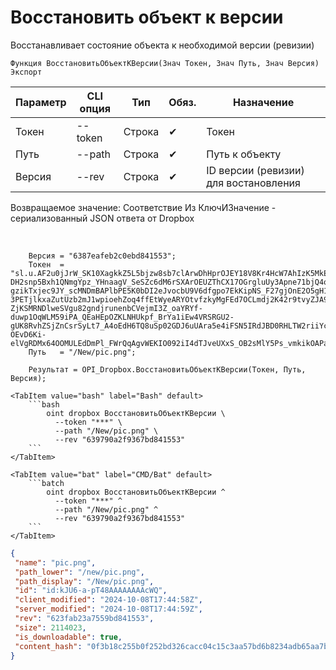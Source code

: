 ﻿---
sidebar_position: 14
description: Восстановить объект к версии и другие функции для работы с Dropbox в Открытом пакете интеграций - бесплатной open-source библиотеке интеграций для 1С:Предприятие 8, OneScript и CLI
keywords: [1C, 1С, 1С:Предприятие, 1С:Предприятие 8.3, API, Интеграция, Сервисы, Обмен, OneScript, CLI, Dropbox]
---


# Восстановить объект к версии
 Восстанавливает состояние объекта к необходимой версии (ревизии)



`Функция ВосстановитьОбъектКВерсии(Знач Токен, Знач Путь, Знач Версия) Экспорт`

  | Параметр | CLI опция | Тип | Обяз. | Назначение |
  |-|-|-|-|-|
  | Токен | --token | Строка | &#x2714; | Токен |
  | Путь | --path | Строка | &#x2714; | Путь к объекту |
  | Версия | --rev | Строка | &#x2714; | ID версии (ревизии) для востановления |

  
  Возвращаемое значение:   Соответствие Из КлючИЗначение - сериализованный JSON ответа от Dropbox

<br/>




```bsl title="Пример использования для 1С:Предприятие/OneScript"
    Версия = "6387eafeb2c0ebd841553";
    Токен  = "sl.u.AF2u0jJrW_SK10XagkkZ5L5bjzw8sb7clArwDhHprOJEY18V8Kr4HcW7AhIzK5MkETtxhKDO-DH2snp5Bxh1QNmgYpz_YHnaagV_SeSZc6dM6rSXArOEUZThCX17OGrgluUy3Apne71bjQ4ocsT0n-gzikTxjec9JY_scMNDmBAPlbPE5K0bDI2eJvocbU9V6dfgpo7EkKipNS_F27gjOnE2O5gH1WkX_pLdNOlqVw6W9vraDnD7liZywj-3PETjlkxaZutUzb2mJ1wpioehZoq4ffEtWyeARYOtvfzkyMgFEd7OCLmdj2K42r9tvyZJA9IqOO7sxfCP1Q442DnUb7ZXL_UXorNdWvPrJsDWBhn7s0JIvyAOLQRP0cOeXwzj7QRa94PotVEhhL0CnaLwoM-ZjKSMRNDlweSVgu82gndjrunenbCVejmI3Z_oaYRYf-duwp1OqWLM59iPA_QEaHEpOZKLNHUkpf_BrYa1iEw4VRSRGU2-gUK8RvhZSjZnCsrSyLt7_A4oEdH6TQ8uSp02GDJ6uUAra5e4iFSN5IRdJBD0RHLTW2riiYcqdn893HfHyP7FQClYTxH9Am82AGVGxYc-OEvD6Ki-elVgRDMx64OOMULEdDmPl_FWrQqAgvWEKIO092iI4dTJveUXxS_OB2sMlY5Ps_vmkikOAPapkMThIJHgaQRMe1YF48Ih07zY3zab2GL0Q5PIEyoCLcW9fHP385F...";
    Путь   = "/New/pic.png";

    Результат = OPI_Dropbox.ВосстановитьОбъектКВерсии(Токен, Путь, Версия);
```
    

 <Tabs>
  
    <TabItem value="bash" label="Bash" default>
        ```bash
            oint dropbox ВосстановитьОбъектКВерсии \
              --token "***" \
              --path "/New/pic.png" \
              --rev "639790a2f9367bd841553"
        ```
    </TabItem>
  
    <TabItem value="bat" label="CMD/Bat" default>
        ```batch
            oint dropbox ВосстановитьОбъектКВерсии ^
              --token "***" ^
              --path "/New/pic.png" ^
              --rev "639790a2f9367bd841553"
        ```
    </TabItem>
</Tabs>


```json title="Результат"
{
 "name": "pic.png",
 "path_lower": "/new/pic.png",
 "path_display": "/New/pic.png",
 "id": "id:kJU6-a-pT48AAAAAAAAcWQ",
 "client_modified": "2024-10-08T17:44:58Z",
 "server_modified": "2024-10-08T17:44:59Z",
 "rev": "623fab23a7559bd841553",
 "size": 2114023,
 "is_downloadable": true,
 "content_hash": "0f3b18c255b0f252bd326cacc04c15c3aa57bd6b8234adb65aa7bb2987a65492"
}
```
